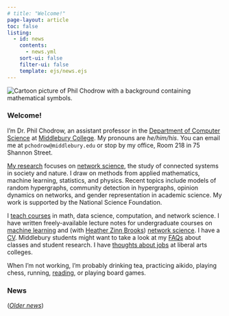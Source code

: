 ```yaml
---
# title: "Welcome!"
page-layout: article
toc: false
listing:
  - id: news
    contents: 
      - news.yml
    sort-ui: false
    filter-ui: false
    template: ejs/news.ejs
---
```

 
<img src="assets/img/avatar-bg-trimmed.png" class="img-responsive img-profile" alt="Cartoon picture of Phil Chodrow with a background containing mathematical symbols."> 


### Welcome!  
      
I'm Dr. Phil Chodrow, an assistant professor in the [Department of Computer Science](https://www.middlebury.edu/academics/cs) at [Middlebury College](https://www.middlebury.edu/#story645114). My pronouns are *he/him/his*. 
You can email me at `pchodrow@middlebury.edu` or stop by my office, Room 218 in 75 Shannon Street. 

[My research](research.qmd) focuses on [network science](https://en.wikipedia.org/wiki/Network_science), the study of connected systems in society and nature. I draw on methods from applied mathematics, machine learning, statistics, and physics. Recent topics include models of random hypergraphs, community detection in hypergraphs, opinion dynamics on networks, and gender representation in academic science. My work is supported by the National Science Foundation. 

I  [teach courses](teaching.qmd) in math, data science, computation, and network science. 
I have written freely-available lecture notes for undergraduate courses on [machine learning](https://www.philchodrow.prof/ml-notes/) and (with [Heather Zinn Brooks](https://sites.google.com/g.hmc.edu/hzinnbrooks)) [network science](https://network-science-notes.github.io/). 
I have a [CV](https://www.philchodrow.prof/cv/cv.pdf). 
Middlebury students might want to take a look at my [FAQs](faqs.qmd) about classes and student research. 
I have [thoughts about jobs](job_app.qmd) at liberal arts colleges. 

When I'm not working, I'm probably drinking tea, practicing aikido, playing chess, running, [reading](reading.qmd), or playing board games. 

<div class="no-wrap">

<h3 class="underline">News</h3>

:::{#news}
:::
   

([*Older news*](news_archive.qmd))

</div>



